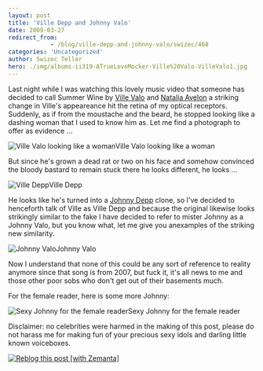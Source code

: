```yaml
---
layout: post
title: 'Ville Depp and Johnny Valo'
date: 2009-03-27
redirect_from: 
            - /blog/ville-depp-and-johnny-valo/swizec/468
categories: 'Uncategorized'
author: Swizec Teller
hero: ./img/albums-ii319-ATrueLoveMocker-Ville%20Valo-VilleValo1.jpg
---
```

Last night while I was watching this lovely music video that someone has decided to call Summer Wine by [Ville Valo](http://en.wikipedia.org/wiki/Ville_Valo "Ville Valo") and [Natalia Avelon](http://en.wikipedia.org/wiki/Natalia_Avelon "Natalia Avelon") a striking change in Ville's appeareance hit the retina of my optical receptors. Suddenly, as if from the moustache and the beard, he stopped looking like a dashing woman that I used to know him as. Let me find a photograph to offer as evidence ...

![Ville Valo looking like a woman](http://bams-world.com/albums/userpics/ville_valo99.jpg "Ville Valo looking like a woman")Ville Valo looking like a woman



But since he's grown a dead rat or two on his face and somehow convinced the bloody bastard to remain stuck there he looks different, he looks ...

![Ville Depp](./img/albums-ii319-ATrueLoveMocker-Ville%20Valo-VilleValo1.jpg "Ville Depp")Ville Depp



He looks like he's turned into a [Johnny Depp](http://en.wikipedia.org/wiki/Johnny_Depp "Johnny Depp") clone, so I've decided to henceforth talk of Ville as Ville Depp and because the original likewise looks strikingly similar to the fake I have decided to refer to mister Johnny as a Johnny Valo, but you know what, let me give you anexamples of the striking new similarity.

![Johnny Valo](http://dyli.org/wp-content/uploads/2007/12/johnny-depp.jpg "Johnny Valo")Johnny Valo



Now I understand that none of this could be any sort of reference to reality anymore since that song is from 2007, but fuck it, it's all news to me and those other poor sobs who don't get out of their basements much.



For the female reader, here is some more Johnny:

![Sexy Johnny for the female reader](http://images2.layoutsparks.com/1/128264/johnny-depp-piano-smoking.jpg "Sexy Johnny for the female reader")Sexy Johnny for the female reader



Disclaimer: no celebrities were harmed in the making of this post, please do not harass me for making fun of your precious sexy idols and darling little known voiceboxes.

[![Reblog this post \[with Zemanta\]](http://img.zemanta.com/reblog_e.png?x-id=880795b0-a747-4a73-979f-b112a7975be1)](http://reblog.zemanta.com/zemified/880795b0-a747-4a73-979f-b112a7975be1/ "Zemified by Zemanta")